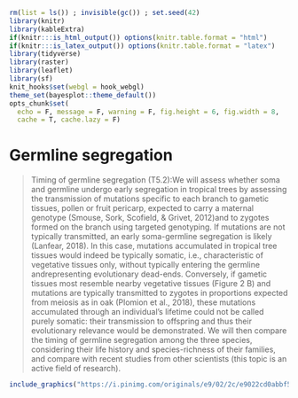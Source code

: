 ```r
rm(list = ls()) ; invisible(gc()) ; set.seed(42)
library(knitr)
library(kableExtra)
if(knitr:::is_html_output()) options(knitr.table.format = "html") 
if(knitr:::is_latex_output()) options(knitr.table.format = "latex") 
library(tidyverse)
library(raster)
library(leaflet)
library(sf)
knit_hooks$set(webgl = hook_webgl)
theme_set(bayesplot::theme_default())
opts_chunk$set(
  echo = F, message = F, warning = F, fig.height = 6, fig.width = 8,
  cache = T, cache.lazy = F)
```

# Germline segregation

> Timing  of  germline  segregation (T5.2):We  will  assess  whether  soma  and  germline  undergo  early segregation in tropical trees by assessing the transmission of mutations specific to each branch to gametic tissues, pollen or fruit pericarp, expected to carry a maternal genotype (Smouse, Sork, Scofield, & Grivet, 2012)and  to  zygotes  formed  on  the  branch  using  targeted  genotyping.  If  mutations  are  not  typically transmitted,  an  early  soma-germline  segregation  is  likely (Lanfear,  2018).  In  this  case,  mutations accumulated in tropical  tree tissues would indeed be  typically somatic, i.e., characteristic of vegetative tissues   only,   without   typically   entering   the   germline   andrepresenting   evolutionary   dead-ends. Conversely,  if  gametic  tissues  most  resemble  nearby  vegetative  tissues  (Figure  2  B)  and  mutations  are typically  transmitted  to  zygotes  in  proportions  expected  from  meiosis  as  in  oak (Plomion  et  al.,  2018), these  mutations  accumulated  through  an  individual’s lifetime  could  not  be  called  purely  somatic:  their transmission  to  offspring  and  thus  their  evolutionary  relevance  would  be  demonstrated.  We  will  then compare the timing of germline segregation among the three species, considering their life history and species-richness of their families, and compare with recent studies from other scientists (this topic is an active field of research).

```r
include_graphics("https://i.pinimg.com/originals/e9/02/2c/e9022cd0abbf53461b6cdcafa10e4674.jpg")
```

